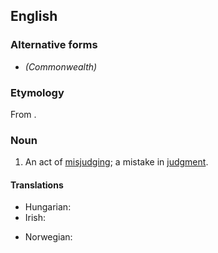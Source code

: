 ==English==

===Alternative forms===
* {{l|en|misjudgement}} ''(Commonwealth)''

===Etymology===
From {{prefix|mis|judgment|lang=en}}.

===Noun===
{{en-noun|~}}

# An act of [[misjudge|misjudging]]; a mistake in [[judgment]].

====Translations====
{{trans-top}}
* Hungarian: {{t+|hu|balítélet}}
* Irish: {{t|ga|míbhreithiúnas|m}}
{{trans-mid}}
* Norwegian: {{t|no|feilgrep|n}}
{{trans-bottom}}